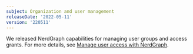 ```yaml
---
subject: Organization and user management
releaseDate: '2022-05-11'
version: '220511'
---
```


We released NerdGraph capabilities for managing user groups and access grants. For more details, see [Manage user access with NerdGraph](/docs/apis/nerdgraph/examples/nerdgraph-user-mgmt).
